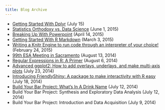 ```yaml
---
title: Blog Archive
---
```


* [Getting Started With Dplyr](/posts/dplyrGuestPost.html) (July 15)
* [Statistics Orthodoxy vs. Data Science](/posts/statsvsdata.html) (June 1, 2015)
* [Breaking Up With Powerpoint](/posts/beamerPresentations.html) (April 14, 2015)
* [Getting Started With R Markdown](/posts/startRMarkdown) (March 3, 2015)
*	[Writing a Knitr Engine to run code through an interpreter of your choice!](/posts/knitEnginePost.html) (February 24, 2015)
* [99th ESA Meeting in Sacramento](/posts/ESATalk.html) (August 13, 2014)
* [Regular Expressions in R: A Primer](/posts/regexPost.html) (August 6, 2014)
* [Advanced ggplot2: How to add overlays, underlays, and make multi-axis plots](/posts/watermarkPost.html) (July 23, 2014)
* [Introducing FriendlyShiny: A package to make interactivity with R easy](/posts/fS_blogPost.html) (July 18, 2014)
* [Build Your Bar Project: What's In A Drink Name](/posts/dnamegen.html) (July 12, 2014)
* Build Your Bar Project: Synthesis and Exploratory Data Analysis (July 12, 2014)
* Build Your Bar Project: Introduction and Data Acquisition (July 9, 2014)